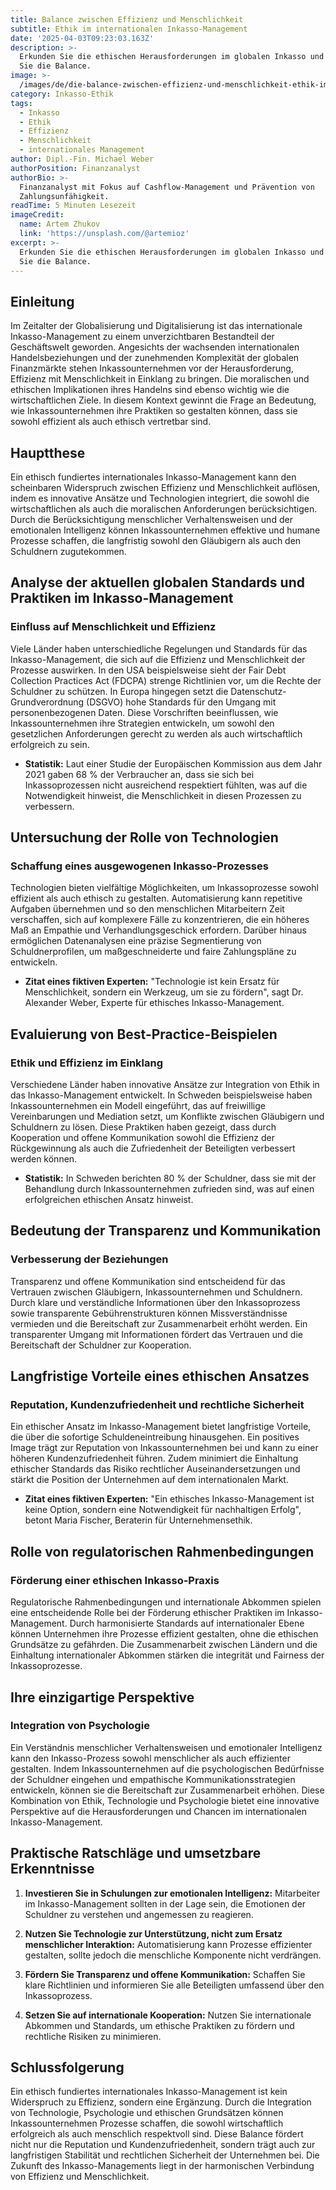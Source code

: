 ```yaml
---
title: Balance zwischen Effizienz und Menschlichkeit
subtitle: Ethik im internationalen Inkasso-Management
date: '2025-04-03T09:23:03.163Z'
description: >-
  Erkunden Sie die ethischen Herausforderungen im globalen Inkasso und finden
  Sie die Balance.
image: >-
  /images/de/die-balance-zwischen-effizienz-und-menschlichkeit-ethik-im-internationalen-inkasso-management-1743585782961.jpg
category: Inkasso-Ethik
tags:
  - Inkasso
  - Ethik
  - Effizienz
  - Menschlichkeit
  - internationales Management
author: Dipl.-Fin. Michael Weber
authorPosition: Finanzanalyst
authorBio: >-
  Finanzanalyst mit Fokus auf Cashflow-Management und Prävention von
  Zahlungsunfähigkeit.
readTime: 5 Minuten Lesezeit
imageCredit:
  name: Artem Zhukov
  link: 'https://unsplash.com/@artemioz'
excerpt: >-
  Erkunden Sie die ethischen Herausforderungen im globalen Inkasso und finden
  Sie die Balance.
---
```

## Einleitung

Im Zeitalter der Globalisierung und Digitalisierung ist das internationale Inkasso-Management zu einem unverzichtbaren Bestandteil der Geschäftswelt geworden. Angesichts der wachsenden internationalen Handelsbeziehungen und der zunehmenden Komplexität der globalen Finanzmärkte stehen Inkassounternehmen vor der Herausforderung, Effizienz mit Menschlichkeit in Einklang zu bringen. Die moralischen und ethischen Implikationen ihres Handelns sind ebenso wichtig wie die wirtschaftlichen Ziele. In diesem Kontext gewinnt die Frage an Bedeutung, wie Inkassounternehmen ihre Praktiken so gestalten können, dass sie sowohl effizient als auch ethisch vertretbar sind.

## Hauptthese

Ein ethisch fundiertes internationales Inkasso-Management kann den scheinbaren Widerspruch zwischen Effizienz und Menschlichkeit auflösen, indem es innovative Ansätze und Technologien integriert, die sowohl die wirtschaftlichen als auch die moralischen Anforderungen berücksichtigen. Durch die Berücksichtigung menschlicher Verhaltensweisen und der emotionalen Intelligenz können Inkassounternehmen effektive und humane Prozesse schaffen, die langfristig sowohl den Gläubigern als auch den Schuldnern zugutekommen.

## Analyse der aktuellen globalen Standards und Praktiken im Inkasso-Management

### Einfluss auf Menschlichkeit und Effizienz

Viele Länder haben unterschiedliche Regelungen und Standards für das Inkasso-Management, die sich auf die Effizienz und Menschlichkeit der Prozesse auswirken. In den USA beispielsweise sieht der Fair Debt Collection Practices Act (FDCPA) strenge Richtlinien vor, um die Rechte der Schuldner zu schützen. In Europa hingegen setzt die Datenschutz-Grundverordnung (DSGVO) hohe Standards für den Umgang mit personenbezogenen Daten. Diese Vorschriften beeinflussen, wie Inkassounternehmen ihre Strategien entwickeln, um sowohl den gesetzlichen Anforderungen gerecht zu werden als auch wirtschaftlich erfolgreich zu sein.

* **Statistik:** Laut einer Studie der Europäischen Kommission aus dem Jahr 2021 gaben 68 % der Verbraucher an, dass sie sich bei Inkassoprozessen nicht ausreichend respektiert fühlten, was auf die Notwendigkeit hinweist, die Menschlichkeit in diesen Prozessen zu verbessern.

## Untersuchung der Rolle von Technologien

### Schaffung eines ausgewogenen Inkasso-Prozesses

Technologien bieten vielfältige Möglichkeiten, um Inkassoprozesse sowohl effizient als auch ethisch zu gestalten. Automatisierung kann repetitive Aufgaben übernehmen und so den menschlichen Mitarbeitern Zeit verschaffen, sich auf komplexere Fälle zu konzentrieren, die ein höheres Maß an Empathie und Verhandlungsgeschick erfordern. Darüber hinaus ermöglichen Datenanalysen eine präzise Segmentierung von Schuldnerprofilen, um maßgeschneiderte und faire Zahlungspläne zu entwickeln.

* **Zitat eines fiktiven Experten:** "Technologie ist kein Ersatz für Menschlichkeit, sondern ein Werkzeug, um sie zu fördern", sagt Dr. Alexander Weber, Experte für ethisches Inkasso-Management.

## Evaluierung von Best-Practice-Beispielen

### Ethik und Effizienz im Einklang

Verschiedene Länder haben innovative Ansätze zur Integration von Ethik in das Inkasso-Management entwickelt. In Schweden beispielsweise haben Inkassounternehmen ein Modell eingeführt, das auf freiwillige Vereinbarungen und Mediation setzt, um Konflikte zwischen Gläubigern und Schuldnern zu lösen. Diese Praktiken haben gezeigt, dass durch Kooperation und offene Kommunikation sowohl die Effizienz der Rückgewinnung als auch die Zufriedenheit der Beteiligten verbessert werden können.

* **Statistik:** In Schweden berichten 80 % der Schuldner, dass sie mit der Behandlung durch Inkassounternehmen zufrieden sind, was auf einen erfolgreichen ethischen Ansatz hinweist.

## Bedeutung der Transparenz und Kommunikation

### Verbesserung der Beziehungen

Transparenz und offene Kommunikation sind entscheidend für das Vertrauen zwischen Gläubigern, Inkassounternehmen und Schuldnern. Durch klare und verständliche Informationen über den Inkassoprozess sowie transparente Gebührenstrukturen können Missverständnisse vermieden und die Bereitschaft zur Zusammenarbeit erhöht werden. Ein transparenter Umgang mit Informationen fördert das Vertrauen und die Bereitschaft der Schuldner zur Kooperation.

## Langfristige Vorteile eines ethischen Ansatzes

### Reputation, Kundenzufriedenheit und rechtliche Sicherheit

Ein ethischer Ansatz im Inkasso-Management bietet langfristige Vorteile, die über die sofortige Schuldeneintreibung hinausgehen. Ein positives Image trägt zur Reputation von Inkassounternehmen bei und kann zu einer höheren Kundenzufriedenheit führen. Zudem minimiert die Einhaltung ethischer Standards das Risiko rechtlicher Auseinandersetzungen und stärkt die Position der Unternehmen auf dem internationalen Markt.

* **Zitat eines fiktiven Experten:** "Ein ethisches Inkasso-Management ist keine Option, sondern eine Notwendigkeit für nachhaltigen Erfolg", betont Maria Fischer, Beraterin für Unternehmensethik.

## Rolle von regulatorischen Rahmenbedingungen

### Förderung einer ethischen Inkasso-Praxis

Regulatorische Rahmenbedingungen und internationale Abkommen spielen eine entscheidende Rolle bei der Förderung ethischer Praktiken im Inkasso-Management. Durch harmonisierte Standards auf internationaler Ebene können Unternehmen ihre Prozesse effizient gestalten, ohne die ethischen Grundsätze zu gefährden. Die Zusammenarbeit zwischen Ländern und die Einhaltung internationaler Abkommen stärken die integrität und Fairness der Inkassoprozesse.

## Ihre einzigartige Perspektive

### Integration von Psychologie

Ein Verständnis menschlicher Verhaltensweisen und emotionaler Intelligenz kann den Inkasso-Prozess sowohl menschlicher als auch effizienter gestalten. Indem Inkassounternehmen auf die psychologischen Bedürfnisse der Schuldner eingehen und empathische Kommunikationsstrategien entwickeln, können sie die Bereitschaft zur Zusammenarbeit erhöhen. Diese Kombination von Ethik, Technologie und Psychologie bietet eine innovative Perspektive auf die Herausforderungen und Chancen im internationalen Inkasso-Management.

## Praktische Ratschläge und umsetzbare Erkenntnisse

1. **Investieren Sie in Schulungen zur emotionalen Intelligenz:** Mitarbeiter im Inkasso-Management sollten in der Lage sein, die Emotionen der Schuldner zu verstehen und angemessen zu reagieren.
   
2. **Nutzen Sie Technologie zur Unterstützung, nicht zum Ersatz menschlicher Interaktion:** Automatisierung kann Prozesse effizienter gestalten, sollte jedoch die menschliche Komponente nicht verdrängen.

3. **Fördern Sie Transparenz und offene Kommunikation:** Schaffen Sie klare Richtlinien und informieren Sie alle Beteiligten umfassend über den Inkassoprozess.

4. **Setzen Sie auf internationale Kooperation:** Nutzen Sie internationale Abkommen und Standards, um ethische Praktiken zu fördern und rechtliche Risiken zu minimieren.

## Schlussfolgerung

Ein ethisch fundiertes internationales Inkasso-Management ist kein Widerspruch zu Effizienz, sondern eine Ergänzung. Durch die Integration von Technologie, Psychologie und ethischen Grundsätzen können Inkassounternehmen Prozesse schaffen, die sowohl wirtschaftlich erfolgreich als auch menschlich respektvoll sind. Diese Balance fördert nicht nur die Reputation und Kundenzufriedenheit, sondern trägt auch zur langfristigen Stabilität und rechtlichen Sicherheit der Unternehmen bei. Die Zukunft des Inkasso-Managements liegt in der harmonischen Verbindung von Effizienz und Menschlichkeit.

